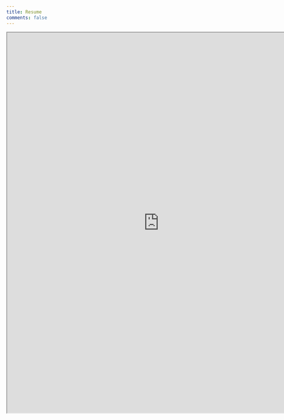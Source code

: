 ```yaml
---
title: Resume
comments: false
---
```


```{=html}
<iframe src="https://drive.google.com/file/d/1FaJDfnO_hojbXNhjGsoOqtN9p5dl9Brt/preview" width="800" height="1000" allow="autoplay"></iframe>
```